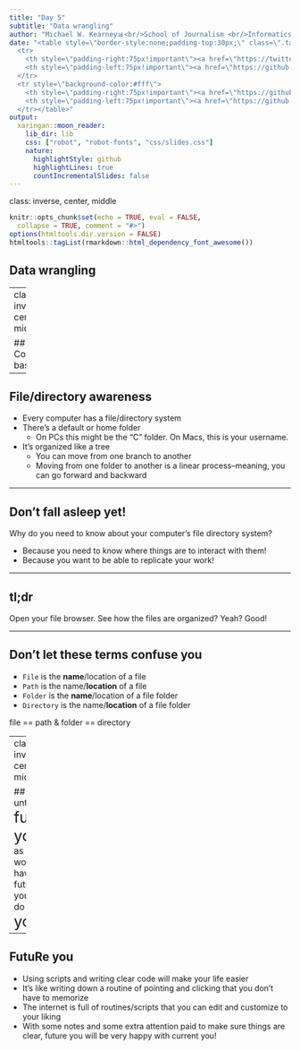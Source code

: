 ```yaml
---
title: "Day 5"
subtitle: "Data wrangling"
author: "Michael W. Kearney📊<br/>School of Journalism <br/>Informatics Institute <br/>University of Missouri"
date: "<table style=\"border-style:none;padding-top:30px;\" class=\".table\">
  <tr>
    <th style=\"padding-right:75px!important\"><a href=\"https://twitter.com/kearneymw\"> <i class=\"fa fa-twitter\"></i> </a></th>
    <th style=\"padding-left:75px!important\"><a href=\"https://github.com/mkearney\"> <i class=\"fa fa-github\"></i> </a></th>
  </tr>
  <tr style=\"background-color:#fff\">
    <th style=\"padding-right:75px!important\"><a href=\"https://github.com/mkearney\"> @kearneymw </a></th>
    <th style=\"padding-left:75px!important\"><a href=\"https://github.com/mkearney\"> @mkearney </a></th>
  </tr></table>"
output:
  xaringan::moon_reader:
    lib_dir: lib
    css: ["robot", "robot-fonts", "css/slides.css"]
    nature:
      highlightStyle: github
      highlightLines: true
      countIncrementalSlides: false
---
```

class: inverse, center, middle

```r
knitr::opts_chunk$set(echo = TRUE, eval = FALSE,
  collapse = TRUE, comment = "#>")
options(htmltools.dir.version = FALSE)
htmltools::tagList(rmarkdown::html_dependency_font_awesome())
```


## Data wrangling



---
class: inverse, center, middle

## Computing basics

---

## File/directory awareness
- Every computer has a file/directory system
- There's a default or home folder
    - On PCs this might be the "C" folder. On Macs, this is your username.
- It's organized like a tree
    - You can move from one branch to another
    - Moving from one folder to another is a linear process–meaning, you can go forward and backward

---

## Don't fall asleep yet!
Why do you need to know about your computer's file directory system?

- Because you need to know where things are to interact with them!
- Because you want to be able to replicate your work!

---

## tl;dr
Open your file browser. See how the files are organized? Yeah? Good!

---

## Don't let these terms confuse you
- `File` is the **name**/location of a file
- `Path` is the name/**location** of a file
- `Folder` is the **name**/location of a file folder
- `Directory` is the name/**location** of a file folder

<p class="note">file == path & folder == directory</p>

---
class: inverse, center, middle

## Do unto <huge>future you</huge> </br> as you would have future you </br> do unto <huge> you</huge>.

---

## FutuRe you

+ Using scripts and writing clear code will make your life easier
+ It's like writing down a routine of pointing and clicking that you don't have to memorize
+ The internet is full of routines/scripts that you can edit and customize to your liking
+ With some notes and some extra attention paid to make sure things are clear, future you will be very happy with current you!



<style>
huge {font-size:1.7em;}
</style>